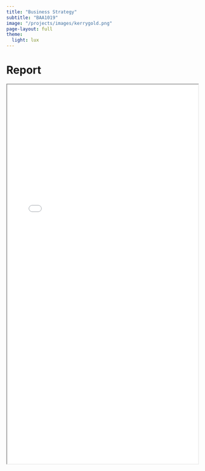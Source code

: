 ```yaml
---
title: "Business Strategy"
subtitle: "BAA1019"
image: "/projects/images/kerrygold.png"
page-layout: full
theme:
  light: lux
---
```


# Report
<iframe width="100%" height="1000" src=pdfs/BS14.pdf> </iframe>